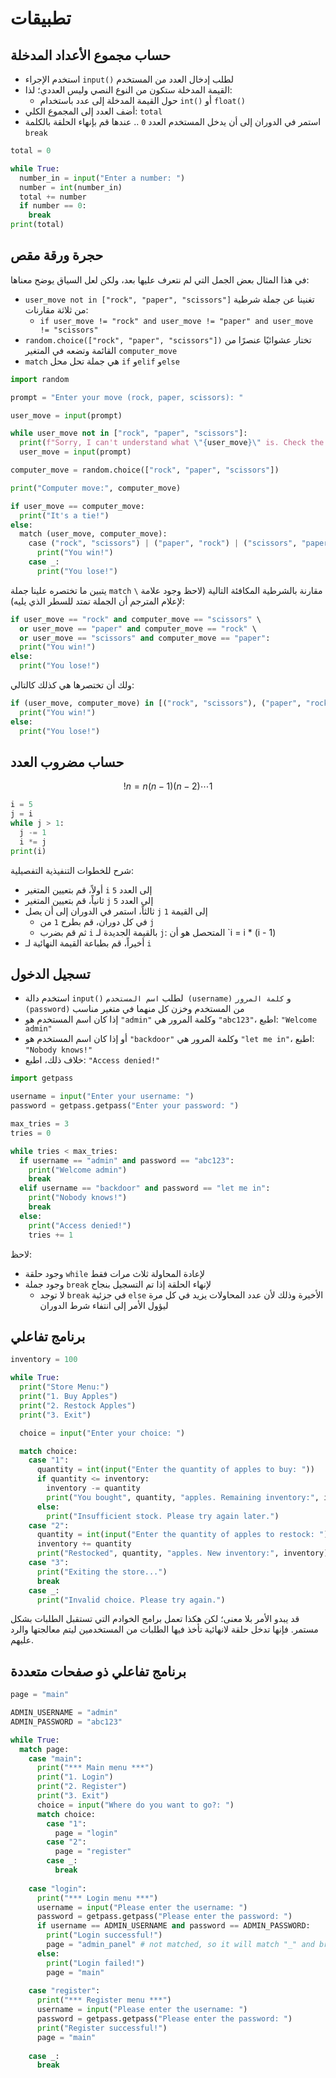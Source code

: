 # تطبيقات {.unnumbered}

## حساب مجموع الأعداد المدخلة

- استخدم الإجراء `input()` لطلب إدخال العدد من المستخدم
- القيمة المدخلة ستكون من النوع النصي وليس العددي؛ لذا:
  - حول القيمة المدخلة إلى عدد باستخدام `int()` أو `float()`
- أضف العدد إلى المجموع الكلي: `total`
- استمر في الدوران إلى أن يدخل المستخدم العدد `0` .. عندها قم بإنهاء الحلقة بالكلمة `break`

```python
total = 0

while True:
  number_in = input("Enter a number: ")
  number = int(number_in)
  total += number
  if number == 0:
    break
print(total)
```

## حجرة ورقة مقص

في هذا المثال بعض الجمل التي لم نتعرف عليها بعد، ولكن لعل السياق يوضح معناها:

- `user_move not in ["rock", "paper", "scissors"]` تغنينا عن جملة شرطية من ثلاثة مقارنات:
  - `if user_move != "rock" and user_move != "paper" and user_move != "scissors"`
- `random.choice(["rock", "paper", "scissors"])` تختار عشوائيًا عنصرًا من القائمة وتضعه في المتغير `computer_move`
- `match` هي جملة تحل محل `if` و`elif` و`else`

```python
import random

prompt = "Enter your move (rock, paper, scissors): "

user_move = input(prompt)

while user_move not in ["rock", "paper", "scissors"]:
  print(f"Sorry, I can't understand what \"{user_move}\" is. Check the spelling please.")
  user_move = input(prompt)

computer_move = random.choice(["rock", "paper", "scissors"])

print("Computer move:", computer_move)

if user_move == computer_move:
  print("It's a tie!")
else:
  match (user_move, computer_move):
    case ("rock", "scissors") | ("paper", "rock") | ("scissors", "paper"):
      print("You win!")
    case _:
      print("You lose!")
```

يتبين ما تختصره علينا جملة `match` مقارنة بالشرطية المكافئة التالية (لاحظ وجود علامة `\` لإعلام المترجم أن الجملة تمتد للسطر الذي يليه):

```python
if user_move == "rock" and computer_move == "scissors" \
  or user_move == "paper" and computer_move == "rock" \
  or user_move == "scissors" and computer_move == "paper":
  print("You win!")
else:
  print("You lose!")
```

ولك أن تختصرها هي كذلك كالتالي:

```python
if (user_move, computer_move) in [("rock", "scissors"), ("paper", "rock"), ("scissors", "paper")]:
  print("You win!")
else:
  print("You lose!")
```


## حساب مضروب العدد

$$
!n = n(n-1)(n-2)\cdots 1
$$

```python
i = 5
j = i
while j > 1:
  j -= 1
  i *= j
print(i)
```

شرح للخطوات التنفيذية التفصيلية:

- أولاً، قم بتعيين المتغير `i` إلى العدد `5`
- ثانياً، قم بتعيين المتغير `j` إلى العدد `5`
- ثالثاً، استمر في الدوران إلى أن يصل `j` إلى القيمة `1`
  - في كل دوران، قم بطرح `1` من `j`
  - ثم قم بضرب `i` بالقيمة الجديدة لـ `j`: المتحصل هو أن `i = i * (i - 1)
- أخيراً، قم بطباعة القيمة النهائية لـ `i`


## تسجيل الدخول

- استخدم دالة `input()` لطلب `اسم المستخدم (username)` و `كلمة المرور (password)` من المستخدم وخزن كل منهما في متغير مناسب
- إذا كان اسم المستخدم هو `"admin"` وكلمة المرور هي `"abc123"`، اطبع: `"Welcome admin"`
- أو إذا كان اسم المستخدم هو `"backdoor"` وكلمة المرور هي `"let me in"`، اطبع: `"Nobody knows!"`
- خلاف ذلك، اطبع: `"Access denied!"`

```python
import getpass

username = input("Enter your username: ")
password = getpass.getpass("Enter your password: ")

max_tries = 3
tries = 0

while tries < max_tries:
  if username == "admin" and password == "abc123":
    print("Welcome admin")
    break
  elif username == "backdoor" and password == "let me in":
    print("Nobody knows!")
    break
  else:
    print("Access denied!")
    tries += 1
```

لاحظ:

- وجود حلقة `while` لإعادة المحاولة ثلاث مرات فقط
- وجود جملة `break` لإنهاء الحلقة إذا تم التسجيل بنجاح
  - لا توجد `break` في جزئية `else` الأخيرة وذلك لأن عدد المحاولات يزيد في كل مرة ليؤول الأمر إلى انتفاء شرط الدوران


## برنامج تفاعلي

```python
inventory = 100

while True:
  print("Store Menu:")
  print("1. Buy Apples")
  print("2. Restock Apples")
  print("3. Exit")

  choice = input("Enter your choice: ")

  match choice:
    case "1":
      quantity = int(input("Enter the quantity of apples to buy: "))
      if quantity <= inventory:
        inventory -= quantity
        print("You bought", quantity, "apples. Remaining inventory:", inventory)
      else:
        print("Insufficient stock. Please try again later.")
    case "2":
      quantity = int(input("Enter the quantity of apples to restock: "))
      inventory += quantity
      print("Restocked", quantity, "apples. New inventory:", inventory)
    case "3":
      print("Exiting the store...")
      break
    case _:
      print("Invalid choice. Please try again.")
```

قد يبدو الأمر بلا معنى؛ لكن هكذا تعمل برامج الخوادم التي تستقبل الطلبات بشكل مستمر. فإنها تدخل حلقة لانهائية تأخذ فيها الطلبات من المستخدمين ليتم معالجتها والرد عليهم.

## برنامج تفاعلي ذو صفحات متعددة

```python
page = "main"

ADMIN_USERNAME = "admin"
ADMIN_PASSWORD = "abc123"

while True:
  match page:
    case "main":
      print("*** Main menu ***")
      print("1. Login")
      print("2. Register")
      print("3. Exit")
      choice = input("Where do you want to go?: ")
      match choice:
        case "1":
          page = "login"
        case "2":
          page = "register"
        case _:
          break
    
    case "login":
      print("*** Login menu ***")
      username = input("Please enter the username: ")
      password = getpass.getpass("Please enter the password: ")
      if username == ADMIN_USERNAME and password == ADMIN_PASSWORD:
        print("Login successful!")
        page = "admin_panel" # not matched, so it will match "_" and break the loop
      else:
        print("Login failed!")
        page = "main"
    
    case "register":
      print("*** Register menu ***")
      username = input("Please enter the username: ")
      password = getpass.getpass("Please enter the password: ")
      print("Register successful!")
      page = "main"
    
    case _:
      break
```
